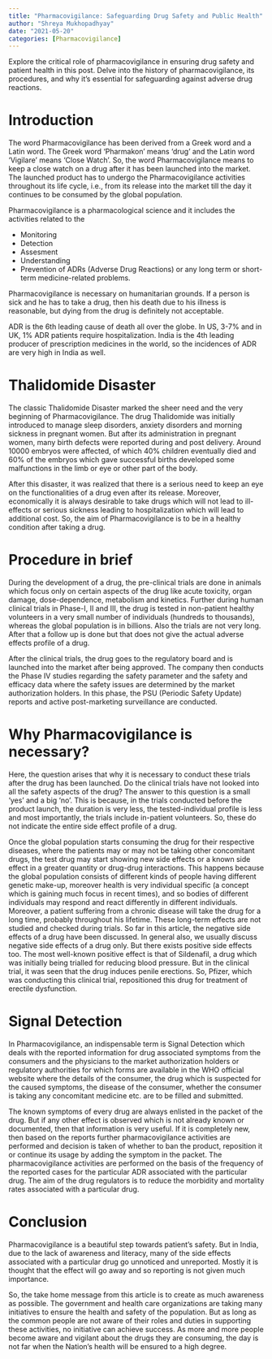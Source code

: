 ```yaml
---
title: "Pharmacovigilance: Safeguarding Drug Safety and Public Health"
author: "Shreya Mukhopadhyay"
date: "2021-05-20"
categories: [Pharmacovigilance]
---
```

Explore the critical role of pharmacovigilance in ensuring drug safety and patient health in this post. Delve into the history of pharmacovigilance, its procedures, and why it's essential for safeguarding against adverse drug reactions.

# Introduction
The word Pharmacovigilance has been derived from a Greek word and a Latin word. The Greek word ‘Pharmakon' means ‘drug' and the Latin word ‘Vigilare' means ‘Close Watch'. So, the word Pharmacovigilance means to keep a close watch on a drug after it has been launched into the market. The launched product has to undergo the Pharmacovigilance activities throughout its life cycle, i.e., from its release into the market till the day it continues to be consumed by the global population.

Pharmacovigilance is a pharmacological science and it includes the activities related to the 
 
- Monitoring  
- Detection  
- Assesment  
- Understanding  
- Prevention of ADRs (Adverse Drug Reactions) or any long term or short-term medicine-related problems.   

Pharmacovigilance is necessary on humanitarian grounds. If a person is sick and he has to take a drug, then his death due to his illness is reasonable, but dying from the drug is definitely not acceptable. 

ADR is the 6th leading cause of death all over the globe. In US, 3-7% and in UK, 1% ADR patients require hospitalization. India is the 4th leading producer of prescription medicines in the world, so the incidences of ADR are very high in India as well.

# Thalidomide Disaster
The classic Thalidomide Disaster marked the sheer need and the very beginning of Pharmacovigilance. The drug Thalidomide was initially introduced to manage sleep disorders, anxiety disorders and morning sickness in pregnant women. But after its administration in pregnant women, many birth defects were reported during and post delivery. Around 10000 embryos were affected, of which 40% children eventually died and 60% of the embryos which gave successful births developed some malfunctions in the limb or eye or other part of the body. 

After this disaster, it was realized that there is a serious need to keep an eye on the functionalities of a drug even after its release. Moreover, economically it is always desirable to take drugs which will not lead to ill-effects or serious sickness leading to hospitalization which will lead to additional cost. So, the aim of Pharmacovigilance is to be in a healthy condition after taking a drug.

# Procedure in brief
During the development of a drug, the pre-clinical trials are done in animals which focus only on certain aspects of the drug like acute toxicity, organ damage, dose-dependence, metabolism and kinetics. Further during human clinical trials in Phase-I, II and III, the drug is tested in non-patient healthy volunteers in a very small number of individuals (hundreds to thousands), whereas the global population is in billions.  Also the trials are not very long. After that a follow up is done but that does not give the actual adverse effects profile of a drug.

After the clinical trials, the drug goes to the regulatory board and is launched into the market after being approved. The company then conducts the Phase IV studies regarding the safety parameter and the safety and efficacy data where the safety issues are determined by the market authorization holders. In this phase, the PSU (Periodic Safety Update) reports and active post-marketing surveillance are conducted. 

# Why Pharmacovigilance is necessary?
Here, the question arises that why it is necessary to conduct these trials after the drug has been launched. Do the clinical trials have not looked into all the safety aspects of the drug? The answer to this question is a small ‘yes' and a big ‘no'. This is because, in the trials conducted before the product launch, the duration is very less, the tested-individual profile is less and most importantly, the trials include in-patient volunteers. So, these do not indicate the entire side effect profile of a drug. 

Once the global population starts consuming the drug for their respective diseases, where the patients may or may not be taking other concomitant drugs, the test drug may start showing new side effects or a known side effect in a greater quantity or drug-drug interactions. This happens because the global population consists of different kinds of people having different genetic make-up, moreover health is very individual specific (a concept which is gaining much focus in recent times), and so bodies of different individuals may respond and react differently in different individuals. Moreover, a patient suffering from a chronic disease will take the drug for a long time, probably throughout his lifetime. These long-term effects are not studied and checked during trials. 
So far in this article, the negative side effects of a drug have been discussed. In general also, we usually discuss negative side effects of a drug only. But there exists positive side effects too. The most well-known positive effect is that of Sildenafil, a drug which was initially being trialled for reducing blood pressure. But in the clinical trial, it was seen that the drug induces penile erections. So, Pfizer, which was conducting this clinical trial, repositioned this drug for treatment of erectile dysfunction. 

# Signal Detection
In Pharmacovigilance, an indispensable term is Signal Detection which deals with the reported information for drug associated symptoms from the consumers and the physicians to the market authorization holders or regulatory authorities for which forms are available in the WHO official website where the details of the consumer, the drug which is suspected for the caused symptoms, the disease of the consumer, whether the consumer is taking any concomitant medicine etc. are to be filled and submitted.

The known symptoms of every drug are always enlisted in the packet of the drug. But if any other effect is observed which is not already known or documented, then that information is very useful. If it is completely new, then based on the reports further pharmacovigilance activities are performed and decision is taken of whether to ban the product, reposition it or continue its usage by adding the symptom in the packet. The pharmacovigilance activities are performed on the basis of the frequency of the reported cases for the particular ADR associated with the particular drug. The aim of the drug regulators is to reduce the morbidity and mortality rates associated with a particular drug.

# Conclusion
Pharmacovigilance is a beautiful step towards patient’s safety. But in India, due to the lack of awareness and literacy, many of the side effects associated with a particular drug go unnoticed and unreported. Mostly it is thought that the effect will go away and so reporting is not given much importance.

So, the take home message from this article is to create as much awareness as possible. The government and health care organizations are taking many initiatives to ensure the health and safety of the population. But as long as the common people are not aware of their roles and duties in supporting these activities, no initiative can achieve success. As more and more people become aware and vigilant about the drugs they are consuming, the day is not far when the Nation’s health will be ensured to a high degree. 

